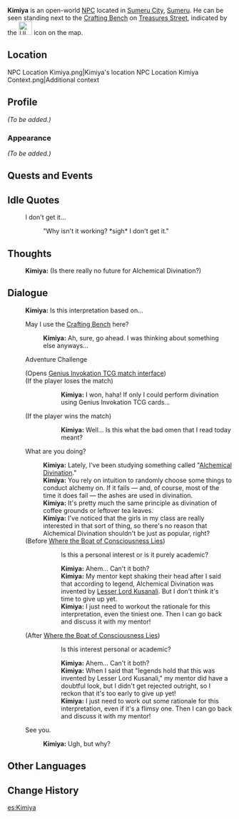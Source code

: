 {{Meta
|missing_NPC_profile  = yes
}}
{{Character Infobox
|type             = Open-World NPC
|image            = NPC Kimiya.png
|region           = Sumeru
|location         = Sumeru
|affiliation      = Spantamad
|title            = Student
|ancestry         = <!-- Clan/family -->
|father           = 
|mother           = 
|spouse           = 
|sibling          = 
|child            = 
|relative         = 
|voiceEN          = 
|voiceCN          = 
|voiceJP          = 
|dialoguereward   = 
}}
'''Kimiya''' is an open-world [[NPC]] located in [[Sumeru City]], [[Sumeru]]. He can be seen standing next to the [[Crafting Bench]] on [[Treasures Street]], indicated by the [[File:UI Alchemy.png|30px]] icon on the map.

==Location==
<gallery>
NPC Location Kimiya.png|Kimiya's location
NPC Location Kimiya Context.png|Additional context
</gallery>

==Profile==
''(To be added.)''

===Appearance===
''(To be added.)''

==Quests and Events==
{{Quests and Events}}

==Idle Quotes==
{{Dialogue Start}}
: {{DIcon|Idle}} I don't get it...
:: {{A|VO Kimiya 01.ogg}} "Why isn't it working? *sigh* I don't get it."
{{Dialogue End}}

==Thoughts==
{{All Schemes to Know Explanation|name=Kimiya}}
:{{A|VO Kimiya All Schemes to Know 01.ogg}} '''Kimiya:''' (Is there really no future for Alchemical Divination?)

==Dialogue==
{{Dialogue Start}}
:'''Kimiya:''' Is this interpretation based on...
:{{DIcon|Alchemy}} May I use the [[Crafting Bench]] here?
::'''Kimiya:''' Ah, sure, go ahead. I was thinking about something else anyways...
:{{DIcon|TCG}} Adventure Challenge
:;(Opens [[Genius Invokation TCG/Stage/Kimiya/Gears of Destiny|Genius Invokation TCG match interface]])
:;(If the player loses the match)
:::'''Kimiya:''' I won, haha! If only I could perform divination using Genius Invokation TCG cards...
:;(If the player wins the match)
:::'''Kimiya:''' Well... Is this what the bad omen that I read today meant?
:{{DIcon}} What are you doing?
::'''Kimiya:''' Lately, I've been studying something called "[[Alchemical Divination]]."
::'''Kimiya:''' You rely on intuition to randomly choose some things to conduct alchemy on. If it fails &mdash; and, of course, most of the time it does fail &mdash; the ashes are used in divination.
::'''Kimiya:''' It's pretty much the same principle as divination of coffee grounds or leftover tea leaves.
::'''Kimiya:''' I've noticed that the girls in my class are really interested in that sort of thing, so there's no reason that Alchemical Divination shouldn't be just as popular, right?
:;(Before [[Where the Boat of Consciousness Lies]])
:::{{DIcon}} Is this a personal interest or is it purely academic?
:::'''Kimiya:''' Ahem... Can't it both?
:::'''Kimiya:''' My mentor kept shaking their head after I said that according to legend, Alchemical Divination was invented by [[Lesser Lord Kusanali]]. But I don't think it's time to give up yet.
:::'''Kimiya:''' I just need to workout the rationale for this interpretation, even the tiniest one. Then I can go back and discuss it with my mentor!
:;(After [[Where the Boat of Consciousness Lies]])
:::{{DIcon}} Is this interest personal or academic?
:::'''Kimiya:''' Ahem... Can't it both?
:::'''Kimiya:''' When I said that "legends hold that this was invented by Lesser Lord Kusanali," my mentor did have a doubtful look, but I didn't get rejected outright, so I reckon that it's too early to give up yet!
:::'''Kimiya:''' I just need to work out some rationale for this interpretation, even if it's a flimsy one. Then I can go back and discuss it with my mentor!
:{{DIcon}} See you.
::'''Kimiya:''' Ugh, but why?
{{Dialogue End}}
<!--
==Event Dialogue==
===Event Name===
{{Dialogue Start}}
:'''{{subst:PAGENAME}}:'''
{{Dialogue End}}

==Trivia==
* 
-->

==Other Languages==
{{Other Languages
|default_hidden = 1
|en      = Kimiya
|zhs     = 齐米亚
|zhs_rm  = Qímǐyà
|zht     = 齊米亞
|zht_rm  = Qímǐyà
|ja      = キミヤ
|ja_rm   = Kimiya
|ko      = 키미야
|es      = Kimiya
|fr      = Kimiya
|ru      = Кимия
|th      = Kimiya
|vi      = Kimiya
|de      = Kimiya
|id      = Kimiya
|pt      = Kimiya
|tr      = Kimiya
|it      = Kimiya
}}

==Change History==
{{Change History|3.0}}

[[es:Kimiya]]
